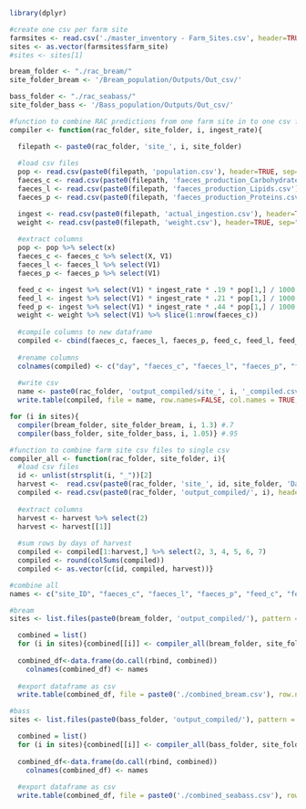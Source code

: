 ```r
library(dplyr)

#create one csv per farm site
farmsites <- read.csv('./master_inventory - Farm_Sites.csv', header=TRUE, sep=",")
sites <- as.vector(farmsites$farm_site)
#sites <- sites[1]

bream_folder <- "./rac_bream/"
site_folder_bream <- '/Bream_population/Outputs/Out_csv/'

bass_folder <- "./rac_seabass/"
site_folder_bass <- '/Bass_population/Outputs/Out_csv/'
```

```r
#function to combine RAC predictions from one farm site in to one csv file
compiler <- function(rac_folder, site_folder, i, ingest_rate){

  filepath <- paste0(rac_folder, 'site_', i, site_folder)
  
  #load csv files
  pop <- read.csv(paste0(filepath, 'population.csv'), header=TRUE, sep=",")  
  faeces_c <- read.csv(paste0(filepath, 'faeces_production_Carbohydrates.csv'), header=TRUE, sep=",")
  faeces_l <- read.csv(paste0(filepath, 'faeces_production_Lipids.csv'), header=TRUE, sep=",")
  faeces_p <- read.csv(paste0(filepath, 'faeces_production_Proteins.csv'), header=TRUE, sep=",")

  ingest <- read.csv(paste0(filepath, 'actual_ingestion.csv'), header=TRUE, sep=",")
  weight <- read.csv(paste0(filepath, 'weight.csv'), header=TRUE, sep=",")  
  
  #extract columns
  pop <- pop %>% select(x) 
  faeces_c <- faeces_c %>% select(X, V1)
  faeces_l <- faeces_l %>% select(V1)
  faeces_p <- faeces_p %>% select(V1)

  feed_c <- ingest %>% select(V1) * ingest_rate * .19 * pop[1,] / 1000
  feed_l <- ingest %>% select(V1) * ingest_rate * .21 * pop[1,] / 1000
  feed_p <- ingest %>% select(V1) * ingest_rate * .44 * pop[1,] / 1000
  weight <- weight %>% select(V1) %>% slice(1:nrow(faeces_c))
  
  #compile columns to new dataframe
  compiled <- cbind(faeces_c, faeces_l, faeces_p, feed_c, feed_l, feed_p, weight)
  
  #rename columns
  colnames(compiled) <- c("day", "faeces_c", "faeces_l", "faeces_p", "feed_c", "feed_l", "feed_p", "weight")
  
  #write csv
  name <- paste0(rac_folder, 'output_compiled/site_', i, '_compiled.csv')
  write.table(compiled, file = name, row.names=FALSE, col.names = TRUE, sep=",")}
```

```r
for (i in sites){
  compiler(bream_folder, site_folder_bream, i, 1.3) #.7
  compiler(bass_folder, site_folder_bass, i, 1.05)} #.95
```

```r
#function to combine farm site csv files to single csv
compiler_all <- function(rac_folder, site_folder, i){
  #load csv files
  id <- unlist(strsplit(i, "_"))[2]
  harvest <-  read.csv(paste0(rac_folder, 'site_', id, site_folder, 'Days_to_commercial_size.csv'))
  compiled <- read.csv(paste0(rac_folder, 'output_compiled/', i), header=TRUE, sep=",") 
  
  #extract columns
  harvest <- harvest %>% select(2)
  harvest <- harvest[[1]]
  
  #sum rows by days of harvest
  compiled <- compiled[1:harvest,] %>% select(2, 3, 4, 5, 6, 7)
  compiled <- round(colSums(compiled))
  compiled <- as.vector(c(id, compiled, harvest))}
```

```r
#combine all
names <- c("site_ID", "faeces_c", "faeces_l", "faeces_p", "feed_c", "feed_l", "feed_p", "harvest day") #colnames

#bream
sites <- list.files(paste0(bream_folder, 'output_compiled/'), pattern = '.csv')

  combined = list()
  for (i in sites){combined[[i]] <- compiler_all(bream_folder, site_folder_bream, i)}
  
  combined_df<-data.frame(do.call(rbind, combined))
    colnames(combined_df) <- names
  
  #export dataframe as csv
  write.table(combined_df, file = paste0('./combined_bream.csv'), row.names=FALSE, col.names = TRUE, sep=",")

#bass
sites <- list.files(paste0(bass_folder, 'output_compiled/'), pattern = '.csv')

  combined = list()
  for (i in sites){combined[[i]] <- compiler_all(bass_folder, site_folder_bass, i)}
  
  combined_df<-data.frame(do.call(rbind, combined))
    colnames(combined_df) <- names
  
  #export dataframe as csv
  write.table(combined_df, file = paste0('./combined_seabass.csv'), row.names=FALSE, col.names = TRUE, sep=",")
```